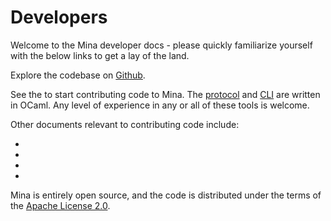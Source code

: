 
# Developers

Welcome to the Mina developer docs - please quickly familiarize yourself with the below links to get a lay of the land.

Explore the codebase on [Github](https://github.com/MinaProtocol/mina).

See the <DocLink copy="Contributing Guide" url="/developers/contributing" /> to start contributing code to Mina. The [protocol](https://github.com/MinaProtocol/mina/tree/master/src) and [CLI](https://github.com/MinaProtocol/mina/tree/master/src/app/cli) are written in OCaml. Any level of experience in any or all of these tools is welcome.

Other documents relevant to contributing code include:

- <DocLink copy="Style Guide" url="/developers/style-guide" />
- <DocLink copy="Code Review Guidelines" url="/developers/code-reviews" />
- <DocLink copy="Repository Structure" url="/developers/directory-structure" />
- <DocLink copy="BIP44 Information" url="/developers/bip44-information" />

Mina is entirely open source, and the code is distributed under the terms of the [Apache License 2.0](https://github.com/MinaProtocol/mina/blob/master/LICENSE).

